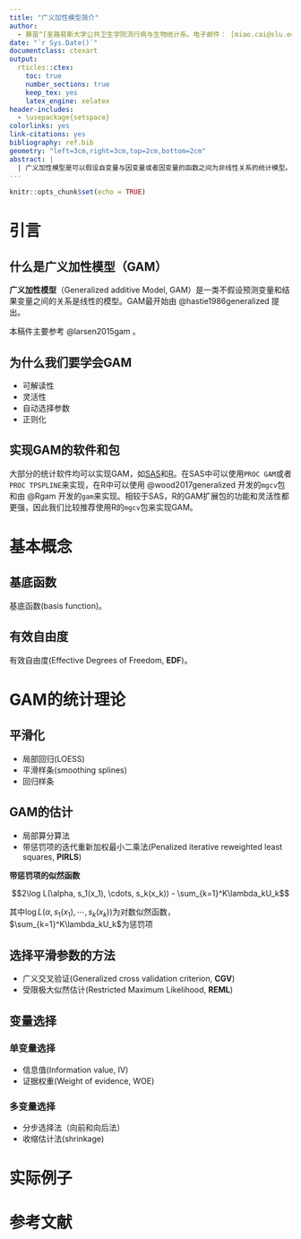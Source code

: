 ---
title: "广义加性模型简介"
author: 
  - 蔡苗^[圣路易斯大学公共卫生学院流行病与生物统计系。电子邮件： [miao.cai@slu.edu](miao.cai@slu.edu)]
date: "`r Sys.Date()`"
documentclass: ctexart
output:
  rticles::ctex:
    toc: true
    number_sections: true
    keep_tex: yes
    latex_engine: xelatex
header-includes:
  - \usepackage{setspace}
colorlinks: yes
link-citations: yes
bibliography: ref.bib
geometry: "left=3cm,right=3cm,top=2cm,bottom=2cm"
abstract: |
  | 广义加性模型是可以假设自变量与因变量或者因变量的函数之间为非线性关系的统计模型。
---

```{r setup, include=FALSE}
knitr::opts_chunk$set(echo = TRUE)
```


\clearpage
\doublespacing

# 引言

## 什么是广义加性模型（GAM）

**广义加性模型**（Generalized additive Model, GAM）是一类不假设预测变量和结果变量之间的关系是线性的模型。GAM最开始由 @hastie1986generalized 提出。

本稿件主要参考 @larsen2015gam 。

## 为什么我们要学会GAM

- 可解读性
- 灵活性
- 自动选择参数
- 正则化

## 实现GAM的软件和包

大部分的统计软件均可以实现GAM，如[SAS](https://www.sas.com/en_us/home.html)和[R](https://www.r-project.org/)。在SAS中可以使用`PROC GAM`或者`PROC TPSPLINE`来实现，在R中可以使用
@wood2017generalized 开发的`mgcv`包和由 @Rgam  开发的`gam`来实现。相较于SAS，R的GAM扩展包的功能和灵活性都更强，因此我们比较推荐使用R的`mgcv`包来实现GAM。

# 基本概念

## 基底函数

基底函数(basis function)。

## 有效自由度

有效自由度(Effective Degrees of Freedom, **EDF**)。


# GAM的统计理论

## 平滑化

- 局部回归(LOESS)
- 平滑样条(smoothing splines)
- 回归样条

## GAM的估计

- 局部算分算法
- 带惩罚项的迭代重新加权最小二乘法(Penalized iterative reweighted least squares, **PIRLS**)

**带惩罚项的似然函数**

$$2\log L(\alpha, s_1(x_1), \cdots, s_k(x_k)) - \sum_{k=1}^K\lambda_kU_k$$

其中$\log L(\alpha, s_1(x_1), \cdots, s_k(x_k))$为对数似然函数，$\sum_{k=1}^K\lambda_kU_k$为惩罚项


## 选择平滑参数的方法

- 广义交叉验证(Generalized cross validation criterion, **CGV**)
- 受限极大似然估计(Restricted Maximum Likelihood, **REML**)

## 变量选择

### 单变量选择

- 信息值(Information value, IV)
- 证据权重(Weight of evidence, WOE)

### 多变量选择

- 分步选择法（向前和向后法）
- 收缩估计法(shrinkage)

# 实际例子






\clearpage
# 参考文献
